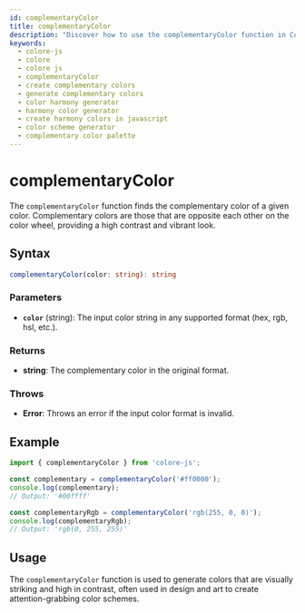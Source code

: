 ```yaml
---
id: complementaryColor
title: complementaryColor
description: "Discover how to use the complementaryColor function in Colore JS to find the perfect color complement. This guide includes syntax, parameters, examples, and practical uses for creating visually appealing designs with complementary color schemes."
keywords:
  - colore-js
  - colore
  - colore js
  - complementaryColor
  - create complementary colors
  - generate complementary colors
  - color harmony generator
  - harmony color generator
  - create harmony colors in javascript
  - color scheme generator
  - complementary color palette
---
```



<StructuredData />

# complementaryColor

The `complementaryColor` function finds the complementary color of a given color. Complementary colors are those that are opposite each other on the color wheel, providing a high contrast and vibrant look.

## Syntax

```typescript
complementaryColor(color: string): string
```

### Parameters

- **`color`** (string): The input color string in any supported format (hex, rgb, hsl, etc.).

### Returns

- **string**: The complementary color in the original format.

### Throws

- **Error**: Throws an error if the input color format is invalid.

## Example

```typescript
import { complementaryColor } from 'colore-js';

const complementary = complementaryColor('#ff0000');
console.log(complementary);
// Output: '#00ffff'

const complementaryRgb = complementaryColor('rgb(255, 0, 0)');
console.log(complementaryRgb);
// Output: 'rgb(0, 255, 255)'
```

## Usage

The `complementaryColor` function is used to generate colors that are visually striking and high in contrast, often used in design and art to create attention-grabbing color schemes.
